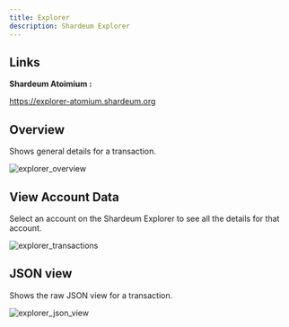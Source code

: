 ```yaml
---
title: Explorer
description: Shardeum Explorer
---
```


## Links

**Shardeum Atoimium :**

https://explorer-atomium.shardeum.org


## Overview

Shows general details for a transaction.

![explorer_overview](/img/explorer/explorerMain.png)


## View Account Data

Select an account on the Shardeum Explorer to see all the details for that account.

![explorer_transactions](/img/explorer/transactions1.png)


## JSON view

Shows the raw JSON view for a transaction.

![explorer_json_view](/img/explorer/jsonview.png)

